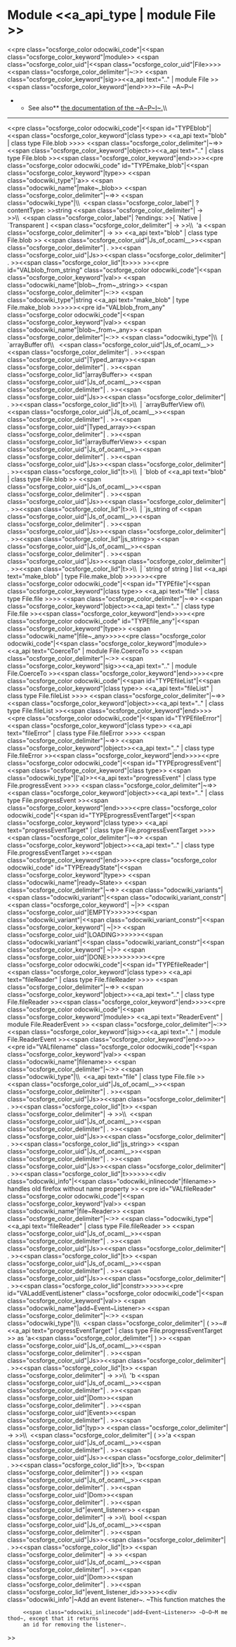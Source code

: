 =Module <<a_api_type | module File >> =
<<pre class="ocsforge_color odocwiki_code"|<<span class="ocsforge_color_keyword"|module>> <<span class="ocsforge_color_uid"|<<span class="ocsforge_color_uid"|File>>>> <<span class="ocsforge_color_delimiter"|~:>> <<span class="ocsforge_color_keyword"|sig>><<a_api text=".." | module File >><<span class="ocsforge_color_keyword"|end>>>>~File ~A~P~I
**See also** [[https://developer.mozilla.org/en-US/docs/Web/API/File|the documentation of the ~A~P~I~.]]\\

----
<<pre class="ocsforge_color odocwiki_code"|<<span id="TYPEblob"|<<span class="ocsforge_color_keyword"|class type>> <<a_api text="blob" | class type File.blob >>>> <<span class="ocsforge_color_delimiter"|~=>> <<span class="ocsforge_color_keyword"|object>><<a_api text=".." | class type File.blob >><<span class="ocsforge_color_keyword"|end>>>><<pre class="ocsforge_color odocwiki_code" id="TYPEmake_blob"|<<span class="ocsforge_color_keyword"|type>> <<span class="odocwiki_type"|'a>> <<span class="odocwiki_name"|make~_blob>> <<span class="ocsforge_color_delimiter"|~=>> <<span class="odocwiki_type"|\\  <<span class="ocsforge_color_label"| ?contentType: >>string <<span class="ocsforge_color_delimiter"| -> >>\\  <<span class="ocsforge_color_label"| ?endings: >>[ `Native | `Transparent ] <<span class="ocsforge_color_delimiter"| -> >>\\  'a <<span class="ocsforge_color_delimiter"| -> >> <<a_api text="blob" | class type File.blob >> <<span class="ocsforge_color_uid"|Js_of_ocaml__>><<span class="ocsforge_color_delimiter"| . >><<span class="ocsforge_color_uid"|Js>><<span class="ocsforge_color_delimiter"| . >><<span class="ocsforge_color_lid"|t>>>> >><<pre id="VALblob_from_string" class="ocsforge_color odocwiki_code"|<<span class="ocsforge_color_keyword"|val>> <<span class="odocwiki_name"|blob~_from~_string>> <<span class="ocsforge_color_delimiter"|~:>> <<span class="odocwiki_type"|string <<a_api text="make_blob" | type File.make_blob >>>>>><<pre id="VALblob_from_any" class="ocsforge_color odocwiki_code"|<<span class="ocsforge_color_keyword"|val>> <<span class="odocwiki_name"|blob~_from~_any>> <<span class="ocsforge_color_delimiter"|~:>> <<span class="odocwiki_type"|\\  [ `arrayBuffer of\\      <<span class="ocsforge_color_uid"|Js_of_ocaml__>><<span class="ocsforge_color_delimiter"| . >><<span class="ocsforge_color_uid"|Typed_array>><<span class="ocsforge_color_delimiter"| . >><<span class="ocsforge_color_lid"|arrayBuffer>> <<span class="ocsforge_color_uid"|Js_of_ocaml__>><<span class="ocsforge_color_delimiter"| . >><<span class="ocsforge_color_uid"|Js>><<span class="ocsforge_color_delimiter"| . >><<span class="ocsforge_color_lid"|t>>\\  | `arrayBufferView of\\      <<span class="ocsforge_color_uid"|Js_of_ocaml__>><<span class="ocsforge_color_delimiter"| . >><<span class="ocsforge_color_uid"|Typed_array>><<span class="ocsforge_color_delimiter"| . >><<span class="ocsforge_color_lid"|arrayBufferView>> <<span class="ocsforge_color_uid"|Js_of_ocaml__>><<span class="ocsforge_color_delimiter"| . >><<span class="ocsforge_color_uid"|Js>><<span class="ocsforge_color_delimiter"| . >><<span class="ocsforge_color_lid"|t>>\\  | `blob of <<a_api text="blob" | class type File.blob >> <<span class="ocsforge_color_uid"|Js_of_ocaml__>><<span class="ocsforge_color_delimiter"| . >><<span class="ocsforge_color_uid"|Js>><<span class="ocsforge_color_delimiter"| . >><<span class="ocsforge_color_lid"|t>>\\  | `js_string of <<span class="ocsforge_color_uid"|Js_of_ocaml__>><<span class="ocsforge_color_delimiter"| . >><<span class="ocsforge_color_uid"|Js>><<span class="ocsforge_color_delimiter"| . >><<span class="ocsforge_color_lid"|js_string>> <<span class="ocsforge_color_uid"|Js_of_ocaml__>><<span class="ocsforge_color_delimiter"| . >><<span class="ocsforge_color_uid"|Js>><<span class="ocsforge_color_delimiter"| . >><<span class="ocsforge_color_lid"|t>>\\  | `string of string ] list <<a_api text="make_blob" | type File.make_blob >>>>>><<pre class="ocsforge_color odocwiki_code"|<<span id="TYPEfile"|<<span class="ocsforge_color_keyword"|class type>> <<a_api text="file" | class type File.file >>>> <<span class="ocsforge_color_delimiter"|~=>> <<span class="ocsforge_color_keyword"|object>><<a_api text=".." | class type File.file >><<span class="ocsforge_color_keyword"|end>>>><<pre class="ocsforge_color odocwiki_code" id="TYPEfile_any"|<<span class="ocsforge_color_keyword"|type>> <<span class="odocwiki_name"|file~_any>>>><<pre class="ocsforge_color odocwiki_code"|<<span class="ocsforge_color_keyword"|module>> <<a_api text="CoerceTo" | module File.CoerceTo >> <<span class="ocsforge_color_delimiter"|~:>> <<span class="ocsforge_color_keyword"|sig>><<a_api text=".." | module File.CoerceTo >><<span class="ocsforge_color_keyword"|end>>>><<pre class="ocsforge_color odocwiki_code"|<<span id="TYPEfileList"|<<span class="ocsforge_color_keyword"|class type>> <<a_api text="fileList" | class type File.fileList >>>> <<span class="ocsforge_color_delimiter"|~=>> <<span class="ocsforge_color_keyword"|object>><<a_api text=".." | class type File.fileList >><<span class="ocsforge_color_keyword"|end>>>><<pre class="ocsforge_color odocwiki_code"|<<span id="TYPEfileError"|<<span class="ocsforge_color_keyword"|class type>> <<a_api text="fileError" | class type File.fileError >>>> <<span class="ocsforge_color_delimiter"|~=>> <<span class="ocsforge_color_keyword"|object>><<a_api text=".." | class type File.fileError >><<span class="ocsforge_color_keyword"|end>>>><<pre class="ocsforge_color odocwiki_code"|<<span id="TYPEprogressEvent"|<<span class="ocsforge_color_keyword"|class type>> <<span class="odocwiki_type"|['a]>><<a_api text="progressEvent" | class type File.progressEvent >>>> <<span class="ocsforge_color_delimiter"|~=>> <<span class="ocsforge_color_keyword"|object>><<a_api text=".." | class type File.progressEvent >><<span class="ocsforge_color_keyword"|end>>>><<pre class="ocsforge_color odocwiki_code"|<<span id="TYPEprogressEventTarget"|<<span class="ocsforge_color_keyword"|class type>> <<a_api text="progressEventTarget" | class type File.progressEventTarget >>>> <<span class="ocsforge_color_delimiter"|~=>> <<span class="ocsforge_color_keyword"|object>><<a_api text=".." | class type File.progressEventTarget >><<span class="ocsforge_color_keyword"|end>>>><<pre class="ocsforge_color odocwiki_code" id="TYPEreadyState"|<<span class="ocsforge_color_keyword"|type>> <<span class="odocwiki_name"|ready~State>> <<span class="ocsforge_color_delimiter"|~=>> <<span class="odocwiki_variants"|<<span class="odocwiki_variant"|<<span class="odocwiki_variant_constr"|<<span class="ocsforge_color_keyword"| ~|>> <<span class="ocsforge_color_uid"|EMPTY>>>>>><<span class="odocwiki_variant"|<<span class="odocwiki_variant_constr"|<<span class="ocsforge_color_keyword"| ~|>> <<span class="ocsforge_color_uid"|LOADING>>>>>><<span class="odocwiki_variant"|<<span class="odocwiki_variant_constr"|<<span class="ocsforge_color_keyword"| ~|>> <<span class="ocsforge_color_uid"|DONE>>>>>>>>>><<pre class="ocsforge_color odocwiki_code"|<<span id="TYPEfileReader"|<<span class="ocsforge_color_keyword"|class type>> <<a_api text="fileReader" | class type File.fileReader >>>> <<span class="ocsforge_color_delimiter"|~=>> <<span class="ocsforge_color_keyword"|object>><<a_api text=".." | class type File.fileReader >><<span class="ocsforge_color_keyword"|end>>>><<pre class="ocsforge_color odocwiki_code"|<<span class="ocsforge_color_keyword"|module>> <<a_api text="ReaderEvent" | module File.ReaderEvent >> <<span class="ocsforge_color_delimiter"|~:>> <<span class="ocsforge_color_keyword"|sig>><<a_api text=".." | module File.ReaderEvent >><<span class="ocsforge_color_keyword"|end>>>><<pre id="VALfilename" class="ocsforge_color odocwiki_code"|<<span class="ocsforge_color_keyword"|val>> <<span class="odocwiki_name"|filename>> <<span class="ocsforge_color_delimiter"|~:>> <<span class="odocwiki_type"|\\  <<a_api text="file" | class type File.file >> <<span class="ocsforge_color_uid"|Js_of_ocaml__>><<span class="ocsforge_color_delimiter"| . >><<span class="ocsforge_color_uid"|Js>><<span class="ocsforge_color_delimiter"| . >><<span class="ocsforge_color_lid"|t>> <<span class="ocsforge_color_delimiter"| -> >>\\  <<span class="ocsforge_color_uid"|Js_of_ocaml__>><<span class="ocsforge_color_delimiter"| . >><<span class="ocsforge_color_uid"|Js>><<span class="ocsforge_color_delimiter"| . >><<span class="ocsforge_color_lid"|js_string>> <<span class="ocsforge_color_uid"|Js_of_ocaml__>><<span class="ocsforge_color_delimiter"| . >><<span class="ocsforge_color_uid"|Js>><<span class="ocsforge_color_delimiter"| . >><<span class="ocsforge_color_lid"|t>>>>>><<div class="odocwiki_info"|<<span class="odocwiki_inlinecode"|filename>> handles old firefox without name property
>>
<<pre id="VALfileReader" class="ocsforge_color odocwiki_code"|<<span class="ocsforge_color_keyword"|val>> <<span class="odocwiki_name"|file~Reader>> <<span class="ocsforge_color_delimiter"|~:>> <<span class="odocwiki_type"|<<a_api text="fileReader" | class type File.fileReader >> <<span class="ocsforge_color_uid"|Js_of_ocaml__>><<span class="ocsforge_color_delimiter"| . >><<span class="ocsforge_color_uid"|Js>><<span class="ocsforge_color_delimiter"| . >><<span class="ocsforge_color_lid"|t>> <<span class="ocsforge_color_uid"|Js_of_ocaml__>><<span class="ocsforge_color_delimiter"| . >><<span class="ocsforge_color_uid"|Js>><<span class="ocsforge_color_delimiter"| . >><<span class="ocsforge_color_lid"|constr>>>>>><<pre id="VALaddEventListener" class="ocsforge_color odocwiki_code"|<<span class="ocsforge_color_keyword"|val>> <<span class="odocwiki_name"|add~Event~Listener>> <<span class="ocsforge_color_delimiter"|~:>> <<span class="odocwiki_type"|\\  <<span class="ocsforge_color_delimiter"| ( >>~#<<a_api text="progressEventTarget" | class type File.progressEventTarget >> as 'a<<span class="ocsforge_color_delimiter"| ) >> <<span class="ocsforge_color_uid"|Js_of_ocaml__>><<span class="ocsforge_color_delimiter"| . >><<span class="ocsforge_color_uid"|Js>><<span class="ocsforge_color_delimiter"| . >><<span class="ocsforge_color_lid"|t>> <<span class="ocsforge_color_delimiter"| -> >>\\  'b <<span class="ocsforge_color_uid"|Js_of_ocaml__>><<span class="ocsforge_color_delimiter"| . >><<span class="ocsforge_color_uid"|Dom>><<span class="ocsforge_color_delimiter"| . >><<span class="ocsforge_color_uid"|Event>><<span class="ocsforge_color_delimiter"| . >><<span class="ocsforge_color_lid"|typ>> <<span class="ocsforge_color_delimiter"| -> >>\\  <<span class="ocsforge_color_delimiter"| ( >>'a <<span class="ocsforge_color_uid"|Js_of_ocaml__>><<span class="ocsforge_color_delimiter"| . >><<span class="ocsforge_color_uid"|Js>><<span class="ocsforge_color_delimiter"| . >><<span class="ocsforge_color_lid"|t>>, 'b<<span class="ocsforge_color_delimiter"| ) >> <<span class="ocsforge_color_uid"|Js_of_ocaml__>><<span class="ocsforge_color_delimiter"| . >><<span class="ocsforge_color_uid"|Dom>><<span class="ocsforge_color_delimiter"| . >><<span class="ocsforge_color_lid"|event_listener>> <<span class="ocsforge_color_delimiter"| -> >>\\  bool <<span class="ocsforge_color_uid"|Js_of_ocaml__>><<span class="ocsforge_color_delimiter"| . >><<span class="ocsforge_color_uid"|Js>><<span class="ocsforge_color_delimiter"| . >><<span class="ocsforge_color_lid"|t>> <<span class="ocsforge_color_delimiter"| -> >> <<span class="ocsforge_color_uid"|Js_of_ocaml__>><<span class="ocsforge_color_delimiter"| . >><<span class="ocsforge_color_uid"|Dom>><<span class="ocsforge_color_delimiter"| . >><<span class="ocsforge_color_lid"|event_listener_id>>>>>><<div class="odocwiki_info"|~Add an event listener~.  ~This function matches the
      <<span class="odocwiki_inlinecode"|add~Event~Listener>> ~D~O~M method~, except that it returns
      an id for removing the listener~.
>>
